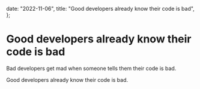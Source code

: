   date: "2022-11-06",
  title: "Good developers already know their code is bad",
};

# Good developers already know their code is bad

Bad developers get mad when someone tells them their code is bad.

Good developers already know their code is bad.
